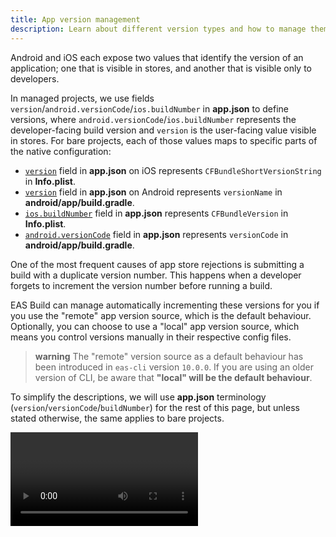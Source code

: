 ```yaml
---
title: App version management
description: Learn about different version types and how to manage them remotely or locally.
---
```



Android and iOS each expose two values that identify the version of an application; one that is visible in stores, and another that is visible only to developers.

In managed projects, we use fields `version`/`android.versionCode`/`ios.buildNumber` in **app.json** to define versions, where `android.versionCode`/`ios.buildNumber` represents the developer-facing build version and `version` is the user-facing value visible in stores. For bare projects, each of those values maps to specific parts of the native configuration:

- [`version`][config-version] field in **app.json** on iOS represents `CFBundleShortVersionString` in **Info.plist**.
- [`version`][config-version] field in **app.json** on Android represents `versionName` in **android/app/build.gradle**.
- [`ios.buildNumber`][config-ios-buildnumber] field in **app.json** represents `CFBundleVersion` in **Info.plist**.
- [`android.versionCode`][config-android-versioncode] field in **app.json** represents `versionCode` in **android/app/build.gradle**.

One of the most frequent causes of app store rejections is submitting a build with a duplicate version number. This happens when a developer forgets to increment the version number before running a build.

EAS Build can manage automatically incrementing these versions for you if you use the "remote" app version source, which is the default behaviour. Optionally, you can choose to use a "local" app version source, which means you control versions manually in their respective config files.

> **warning** The "remote" version source as a default behaviour has been introduced in `eas-cli` version `10.0.0`. If you are using an older version of CLI, be aware that **"local" will be the default behaviour**.

To simplify the descriptions, we will use **app.json** terminology (`version`/`versionCode`/`buildNumber`) for the rest of this page, but unless stated otherwise, the same applies to bare projects.

<Video url="https://www.youtube.com/embed/Gk7RHDWsLsQ" />

## Examples

<Collapsible summary="Remote version source">

With this **eas.json**, the version for all builds will be based on the value stored on EAS servers, and the version will be incremented remotely and only when building with `production` profile.

```json
{
  "cli": {
    "appVersionSource": "remote" // you don't need to specify this explicitly, as "remote" is the default
  },
  "build": {
    "staging": {
      "distribution": "internal",
      "android": {
        "buildType": "apk"
      }
    },
    "production": {
      "autoIncrement": true
    }
  }
}
```

</Collapsible>

<Collapsible summary="Local version source">

With this **eas.json**, the version for all builds will be based on the value from **app.json** or native code. When you build using `production` profile, the version will be incremented in the local code before the build.

```json
{
  "cli": {
    "appVersionSource": "local"
  },
  "build": {
    "staging": {
      "distribution": "internal",
      "android": {
        "buildType": "apk"
      }
    },
    "production": {
      "autoIncrement": true
    }
  }
}
```

</Collapsible>

## Remote version source

By default, you can configure your project to rely on EAS servers to store and manage the version of your app. Add `{ "cli": { "appVersionSource": "remote" } }` in your **eas.json**, or don't specify it at all to use "remote" as a default option. The remote version will be initialized with the value from the local project. If you would like to explicitly set the value directly, or EAS CLI is not able to detect what version the app is on, you can use the `eas build:version:set` command. EAS stores version information scoped by account, slug, platform, and application ID/bundle identifier — so, for example, if you are building variants with different application IDs or bundle identifiers, versioning will be independent for each of them.

> **warning** The "remote" version source as a default behaviour has been introduced in `eas-cli` version `10.0.0`. If you are using an older version of CLI, be aware that **"local" will be the default behaviour**.

If you want to build your project locally in Android Studio or Xcode using the same version stored remotely on EAS, you can update your local project with the remote versions using `eas build:version:sync`.

Enabling the `autoIncrement` option in the remote app version source mode is currently only available for `versionCode`/`buildNumber`.

When using a remote app version source, the values in **app.json** will not be updated when the version is incremented remotely, and so the local and remote values will fall out of sync. The remote source values will be set on the native project when running a build, and they are the source of truth — however, the values specified in your **app.json** will be present in `Constants.expoConfig` exposed by `expo-constants`. Use `expo-application` to determine your application version at runtime instead, and remove `versionCode`/`buildNumber` from your **app.json**.

### Limitations

- `eas build:version:sync` command on Android does not support bare projects with multiple flavors, but the rest of the remote versioning functionality should work with all projects.
- `autoIncrement` does not support the `version` option.
- It's not supported if you are using EAS Update and runtime policy set to `"runtimeVersion": { "policy": "nativeVersion" }`. For similar behavior, use the `"appVersion"` policy instead.

### Recommended workflow

The main goal of this feature is to avoid manual changes to the project every time you are uploading a new archive to run it on TestFlight/Play Store testing channels. When you are doing a production release, the user-facing version change should be explicit.

We recommend updating `version` field after a new build goes live in the store, especially if you are using `expo-updates` with an automatic runtime version policy. This marks the beginning of a new development cycle for a new version of your app. [Learn more about deployment patterns](/eas-update/deployment-patterns.mdx).

## Local version source

You can also configure your project so that the source of truth for project versions is the local project source code itself. Add `{ "cli": { "appVersionSource": "local" } }` in your **eas.json**. In this case, EAS does not write to the project, it reads the values and builds projects as they are.

> **warning** The "remote" version source as a default behaviour has been introduced in `eas-cli` version `10.0.0`. If you are using an older version of CLI, you **don't need to specify the version source explicitly to "local"**.

You may opt in to auto incrementing versions locally with the `autoIncrement` option on a build profile, but it comes with some limitations.

In the case of bare React Native projects, values in native code take precedence, and `expo-constants` and `expo-updates` read values from **app.json**. If you rely on version values from a manifest, you should keep them in sync with native code. Keeping these values in sync is especially important if you are using EAS Update with the runtime policy set to `"runtimeVersion": { "policy": "nativeVersion" }`, because mismatched versions may result in the delivery of updates to the wrong version of an application. We recommend using `expo-application` to read the version instead of depending on values from **app.json**.

### Limitations

- With `autoIncrement`, you need to commit your changes on every build if you want the version change to persist. This can be difficult to coordinate when building on CI.
- `autoIncrement` is not supported if you are using a dynamic config (**app.config.js**).
- For bare React Native projects with Gradle configuration that supports multiple flavors, EAS CLI is not able to read or modify the version, so `autoIncrement` option is not supported and versions will not be listed in the build details page on [expo.dev](https://expo.dev).

[config-version]: /versions/latest/config/app/#version
[config-android-versioncode]: /versions/latest/config/app/#versioncode
[config-ios-buildnumber]: /versions/latest/config/app/#buildnumber
